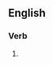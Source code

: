 ==English==

===Verb===
{{head|en|present participle}}

# {{present participle of|dissociate|lang=en|nocat=1}}